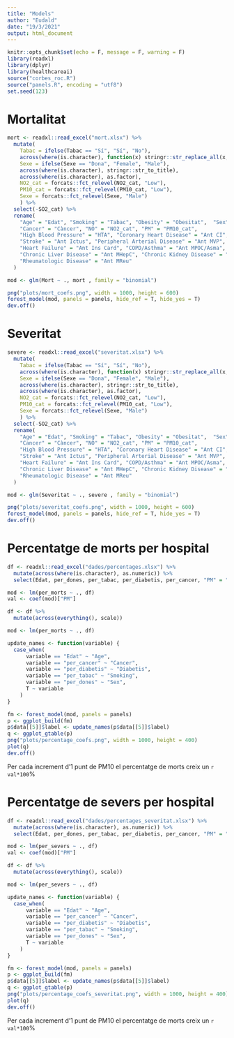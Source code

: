 ```yaml
---
title: "Models"
author: "Eudald"
date: "19/3/2021"
output: html_document
---
```


```r
knitr::opts_chunk$set(echo = F, message = F, warning = F)
library(readxl)
library(dplyr)
library(healthcareai)
source("corbes_roc.R")
source("panels.R", encoding = "utf8")
set.seed(123)
```


# Mortalitat

```r
mort <- readxl::read_excel("mort.xlsx") %>% 
  mutate(
    Tabac = ifelse(Tabac == "Sí", "Sí", "No"),
    across(where(is.character), function(x) stringr::str_replace_all(x, "Sí", "Yes")),
    Sexe = ifelse(Sexe == "Dona", "Female", "Male"),
    across(where(is.character), stringr::str_to_title),
    across(where(is.character), as.factor),
    NO2_cat = forcats::fct_relevel(NO2_cat, "Low"),
    PM10_cat = forcats::fct_relevel(PM10_cat, "Low"),
    Sexe = forcats::fct_relevel(Sexe, "Male")
    ) %>%
  select(-SO2_cat) %>%
  rename(
    "Age" = "Edat", "Smoking" = "Tabac", "Obesity" = "Obesitat",  "Sex" = "Sexe",
    "Cancer" = "Càncer", "NO" = "NO2_cat", "PM" = "PM10_cat", 
    "High Blood Pressure" = "HTA", "Coronary Heart Disease" = "Ant CI", 
    "Stroke" = "Ant Ictus", "Peripheral Arterial Disease" = "Ant MVP",
    "Heart Failure" = "Ant Ins Card", "COPD/Asthma" = "Ant MPOC/Asma",
    "Chronic Liver Disease" = "Ant MHepC", "Chronic Kidney Disease" = "Ant MRC",
    "Rheumatologic Disease" = "Ant MReu"
  )
```

```r
mod <- glm(Mort ~ ., mort , family = "binomial")
```

```r
png("plots/mort_coefs.png", width = 1000, height = 600)
forest_model(mod, panels = panels, hide_ref = T, hide_yes = T)
dev.off()
```

# Severitat

```r
severe <- readxl::read_excel("severitat.xlsx") %>%
  mutate(
    Tabac = ifelse(Tabac == "Sí", "Sí", "No"),
    across(where(is.character), function(x) stringr::str_replace_all(x, "Sí", "Yes")),
    Sexe = ifelse(Sexe == "Dona", "Female", "Male"),
    across(where(is.character), stringr::str_to_title),
    across(where(is.character), as.factor),
    NO2_cat = forcats::fct_relevel(NO2_cat, "Low"),
    PM10_cat = forcats::fct_relevel(PM10_cat, "Low"),
    Sexe = forcats::fct_relevel(Sexe, "Male")
    ) %>%
  select(-SO2_cat) %>%
  rename(
    "Age" = "Edat", "Smoking" = "Tabac", "Obesity" = "Obesitat",  "Sex" = "Sexe",
    "Cancer" = "Càncer", "NO" = "NO2_cat", "PM" = "PM10_cat", 
    "High Blood Pressure" = "HTA", "Coronary Heart Disease" = "Ant CI", 
    "Stroke" = "Ant Ictus", "Peripheral Arterial Disease" = "Ant MVP",
    "Heart Failure" = "Ant Ins Card", "COPD/Asthma" = "Ant MPOC/Asma",
    "Chronic Liver Disease" = "Ant MHepC", "Chronic Kidney Disease" = "Ant MRC",
    "Rheumatologic Disease" = "Ant MReu"
  )
```

```r
mod <- glm(Severitat ~ ., severe , family = "binomial")
```

```r
png("plots/severitat_coefs.png", width = 1000, height = 600)
forest_model(mod, panels = panels, hide_ref = T, hide_yes = T)
dev.off()
```

# Percentatge de morts per hospital

```r
df <- readxl::read_excel("dades/percentages.xlsx") %>%
  mutate(across(where(is.character), as.numeric)) %>%
  select(Edat, per_dones, per_tabac, per_diabetis, per_cancer, "PM" = "PM10", per_morts)
```

```r
mod <- lm(per_morts ~ ., df)
val <- coef(mod)["PM"]
```

```r
df <- df %>% 
  mutate(across(everything(), scale))
```

```r
mod <- lm(per_morts ~ ., df)
```

```r
update_names <- function(variable) {
  case_when(
      variable == "Edat" ~ "Age",
      variable == "per_cancer" ~ "Cancer",
      variable == "per_diabetis" ~ "Diabetis",
      variable == "per_tabac" ~ "Smoking",
      variable == "per_dones" ~ "Sex",
      T ~ variable
    )
}
```


```r
fm <- forest_model(mod, panels = panels)
p <- ggplot_build(fm)
p$data[[5]]$label <- update_names(p$data[[5]]$label)
q <- ggplot_gtable(p)
png("plots/percentage_coefs.png", width = 1000, height = 400)
plot(q)
dev.off()

```

Per cada increment d'1 punt de PM10 el percentatge de morts creix un `r val*100`%

# Percentatge de severs per hospital

```r
df <- readxl::read_excel("dades/percentages_severitat.xlsx") %>%
  mutate(across(where(is.character), as.numeric)) %>%
  select(Edat, per_dones, per_tabac, per_diabetis, per_cancer, "PM" = "PM10", per_severs)
```

```r
mod <- lm(per_severs ~ ., df)
val <- coef(mod)["PM"]
```

```r
df <- df %>% 
  mutate(across(everything(), scale))
```

```r
mod <- lm(per_severs ~ ., df)
```

```r
update_names <- function(variable) {
  case_when(
      variable == "Edat" ~ "Age",
      variable == "per_cancer" ~ "Cancer",
      variable == "per_diabetis" ~ "Diabetis",
      variable == "per_tabac" ~ "Smoking",
      variable == "per_dones" ~ "Sex",
      T ~ variable
    )
}
```


```r
fm <- forest_model(mod, panels = panels)
p <- ggplot_build(fm)
p$data[[5]]$label <- update_names(p$data[[5]]$label)
q <- ggplot_gtable(p)
png("plots/percentage_coefs_severitat.png", width = 1000, height = 400)
plot(q)
dev.off()

```

Per cada increment d'1 punt de PM10 el percentatge de morts creix un `r val*100`%
